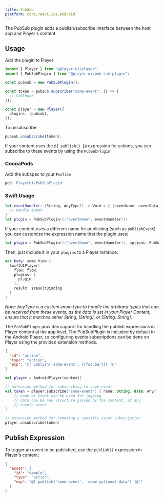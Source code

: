 ```yaml
---
title: PubSub
platform: core,react,ios,android
---
```



The PubSub plugin adds a publish/subscribe interface between the host app and Player's content.

## Usage

<PlatformTabs>
  <Fragment slot='core'>

Add the plugin to Player:

```ts
import { Player } from "@player-ui/player";
import { PubSubPlugin } from "@player-ui/pub-sub-plugin";

const pubsub = new PubSubPlugin();

const token = pubsub.subscribe("some-event", () => {
  // Callback
});

const player = new Player({
  plugins: [pubsub],
});
```

To unsubscribe:

```ts
pubsub.unsubscribe(token);
```

  </Fragment>
  <Fragment slot='ios'>

If your content uses the `@[ publish() ]@` expression for actions, you can subscribe to these events by using the `PubSubPlugin`.

### CocoaPods

Add the subspec to your `Podfile`

```ruby
pod 'PlayerUI/PubSubPlugin'
```

### Swift Usage

```swift
let eventHandler: (String, AnyType?) -> Void = { (eventName, eventData) in
  // Handle event
}
let plugin = PubSubPlugin([("eventName", eventHandler)])
```

If your content uses a different name for publishing (such as `publishEvent`) you can customize the expression name that the plugin uses:

```swift
let plugin = PubSubPlugin([("eventName", eventHandler)], options: PubSubPluginOptions(expressionName: "publishEvent"))
```

Then, just include it in your `plugins` to a Player instance:

```swift
var body: some View {
  SwiftUIPlayer(
    flow: flow,
    plugins: [
      plugin
    ],
    result: $resultBinding
  )
}
```

_Note: AnyType is a custom enum type to handle the arbitrary types that can be received from these events, as the data is set in your Player Content, ensure that it matches either String, [String], or [String: String]._

  </Fragment>
  <Fragment slot='android'>

The `PubSubPlugin` provides support for handling the publish expressions in Player content at the app level. The PubSubPlugin is included by default in the Android Player, so configuring events subscriptions can be done on Player using the provided extension methods.

```json
{
  "id": "action",
  "type": "action",
  "exp": "@[ publish('some-event', {{foo.bar}}) ]@"
}
```

```kotlin
val player = AndroidPlayer(context)

// extension method for subscribing to some event
val token = player.subscribe("some-event") { name: String, data: Any? ->
    // name of event can be used for logging
    // data can be any structure passed by the content, if any
    // handle event
}

// extension method for removing a specific event subscription
player.unsubscribe(token)
```

  </Fragment>
</PlatformTabs>

## Publish Expression

To trigger an event to be published, use the `publish()` expression in Player's content:

```json
{
  "asset": {
    "id": "sample",
    "type": "action",
    "exp": "@[ publish('some-event', 'some optional data') ]@""
  }
}
```
